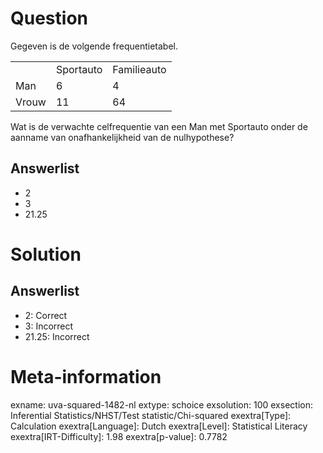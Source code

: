 Question
========

Gegeven is de volgende frequentietabel.

  ------- ----------- -------------
          Sportauto   Familieauto
  Man     6           4
  Vrouw   11          64
  ------- ----------- -------------

Wat is de verwachte celfrequentie van een Man met Sportauto onder de
aanname van onafhankelijkheid van de nulhypothese?

Answerlist
----------

* 2
* 3
* 21.25

Solution
========

Answerlist
----------

* 2: Correct
* 3: Incorrect
* 21.25: Incorrect

Meta-information
================
exname: uva-squared-1482-nl
extype: schoice
exsolution: 100
exsection: Inferential Statistics/NHST/Test statistic/Chi-squared
exextra[Type]: Calculation
exextra[Language]: Dutch
exextra[Level]: Statistical Literacy
exextra[IRT-Difficulty]: 1.98
exextra[p-value]: 0.7782
